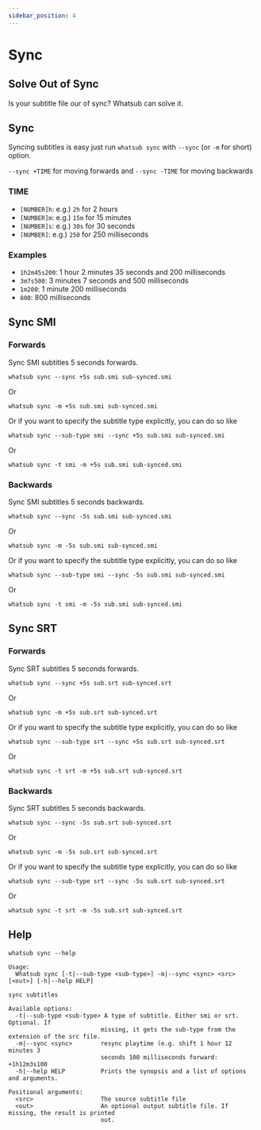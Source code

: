 ```yaml
---
sidebar_position: 4
---
```

# Sync


## Solve Out of Sync

Is your subtitle file our of sync? Whatsub can solve it.

## Sync

Syncing subtitles is easy just run `whatsub sync` with `--sync` (or `-m` for short) option.

`--sync +TIME` for moving forwards and `--sync -TIME` for moving backwards

### TIME
* `[NUMBER]h`: e.g.) `2h` for 2 hours
* `[NUMBER]m`: e.g.) `15m` for 15 minutes
* `[NUMBER]s`: e.g.) `30s` for 30 seconds
* `[NUMBER]`: e.g.) `250` for 250 milliseconds

### Examples
* `1h2m45s200`: 1 hour 2 minutes 35 seconds and 200 milliseconds
* `3m7s500`: 3 minutes 7 seconds and 500 milliseconds
* `1m200`: 1 minute 200 milliseconds
* `800`: 800 milliseconds

## Sync SMI
### Forwards

Sync SMI subtitles 5 seconds forwards.

```shell
whatsub sync --sync +5s sub.smi sub-synced.smi
```
Or

```shell
whatsub sync -m +5s sub.smi sub-synced.smi
```

Or if you want to specify the subtitle type explicitly, you can do so like

```shell
whatsub sync --sub-type smi --sync +5s sub.smi sub-synced.smi
```
Or

```shell
whatsub sync -t smi -m +5s sub.smi sub-synced.smi
```

### Backwards

Sync SMI subtitles 5 seconds backwards.

```shell
whatsub sync --sync -5s sub.smi sub-synced.smi
```
Or

```shell
whatsub sync -m -5s sub.smi sub-synced.smi
```

Or if you want to specify the subtitle type explicitly, you can do so like
```shell
whatsub sync --sub-type smi --sync -5s sub.smi sub-synced.smi
```
Or

```shell
whatsub sync -t smi -m -5s sub.smi sub-synced.smi
```


## Sync SRT
### Forwards

Sync SRT subtitles 5 seconds forwards.

```shell
whatsub sync --sync +5s sub.srt sub-synced.srt
```
Or

```shell
whatsub sync -m +5s sub.srt sub-synced.srt
```

Or if you want to specify the subtitle type explicitly, you can do so like
```shell
whatsub sync --sub-type srt --sync +5s sub.srt sub-synced.srt
```
Or

```shell
whatsub sync -t srt -m +5s sub.srt sub-synced.srt
```

### Backwards

Sync SRT subtitles 5 seconds backwards.

```shell
whatsub sync --sync -5s sub.srt sub-synced.srt
```
Or
```shell
whatsub sync -m -5s sub.srt sub-synced.srt
```

Or if you want to specify the subtitle type explicitly, you can do so like

```shell
whatsub sync --sub-type srt --sync -5s sub.srt sub-synced.srt
```
Or
```shell
whatsub sync -t srt -m -5s sub.srt sub-synced.srt
```

## Help
```shell
whatsub sync --help
```
```shell
Usage:
  Whatsub sync [-t|--sub-type <sub-type>] -m|--sync <sync> <src> [<out>] [-h|--help HELP]

sync subtitles

Available options:
  -t|--sub-type <sub-type> A type of subtitle. Either smi or srt. Optional. If
                          missing, it gets the sub-type from the extension of the src file.
  -m|--sync <sync>        resync playtime (e.g. shift 1 hour 12 minutes 3
                          seconds 100 milliseconds forward: +1h12m3s100
  -h|--help HELP          Prints the synopsis and a list of options and arguments.

Positional arguments:
  <src>                   The source subtitle file
  <out>                   An optional output subtitle file. If missing, the result is printed
                          out.

```

